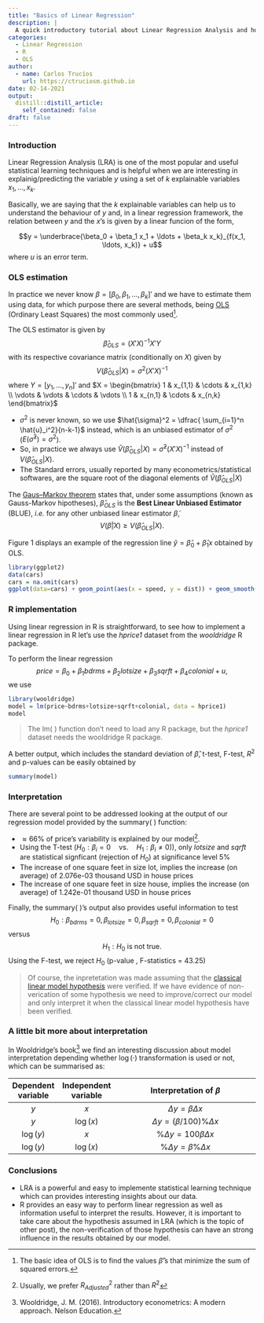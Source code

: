 ```yaml
---
title: "Basics of Linear Regression"
description: |
  A quick introductory tutorial about Linear Regression Analysis and how to use R to perform it.
categories:
  - Linear Regression
  - R
  - OLS
author:
  - name: Carlos Trucíos
    url: https://ctruciosm.github.io
date: 02-14-2021
output:
  distill::distill_article:
    self_contained: false
draft: false
---
```



### Introduction

Linear Regression Analysis (LRA) is one of the most popular and useful
statistical learning techniques and is helpful when we are interesting in explainig/predicting the variable $y$ using a set of $k$ explainable variables $x_1, \ldots, x_k$.

Basically, we are saying that the $k$ explainable variables can help us to understand the behaviour of $y$ and, in a linear regression framework, the relation between $y$ and the $x$'s is given by a linear funcion of the form,

$$y = \underbrace{\beta_0 + \beta_1 x_1 + \ldots + \beta_k x_k}_{f(x_1, \ldots, x_k)} + u$$ where $u$ is an error term.




### OLS estimation

In practice we never know $\beta = [\beta_0, \beta_1, \ldots, \beta_k]'$ and we have to estimate them using data, for which purpose there are several methods, being [OLS](https://en.wikipedia.org/wiki/Ordinary_least_squares) (Ordinary Least Squares) the most commonly used^[The basic idea of OLS is to find the values $\hat{\beta}$'s that minimize the sum of squared errors.]. 

The OLS estimator is given by  $$\hat{\beta}_{OLS} = (X'X)^{-1}X'Y$$ with its respective covariance matrix (conditionally on $X$) given by $$V(\hat{\beta}_{OLS}|X) = \sigma^2(X'X)^{-1}$$ where $Y = [y_1, \ldots, y_n]'$ and $X = \begin{bmatrix} 
1 & x_{1,1} & \cdots & x_{1,k} \\ 
\vdots & \vdots & \cdots & \vdots \\ 
1 & x_{n,1} & \cdots & x_{n,k} \end{bmatrix}$

- $\sigma^2$ is never known, so we use $\hat{\sigma}^2 = \dfrac{ \sum_{i=1}^n \hat{u}_i^2}{n-k-1}$ instead, which is an unbiased estimator of $\sigma^2$ ($E(\hat{\sigma}^2) = \sigma^2$).
- So, in practice we always use $\widehat{V}(\hat{\beta}_{OLS}|X) = \hat{\sigma}^2(X'X)^{-1}$ instead of $V(\hat{\beta}_{OLS}|X)$.
- The Standard errors, usually reported by many econometrics/statistical softwares, are the square root of the diagonal elements of $\widehat{V}(\hat{\beta}_{OLS}|X)$

The [Gaus--Markov theorem](https://en.wikipedia.org/wiki/Gauss–Markov_theorem) states that, under some assumptions (known as Gauss-Markov hipotheses), $\hat{\beta}_{OLS}$ is the **Best Linear Unbiased Estimator** (BLUE), *i.e.* for any other unbiased linear estimator\footnote{A linear estimator is an estimator of the form $\tilde{\beta} = A'Y$ where the matrix A} $\tilde{\beta}$, $$V(\tilde{\beta}|X) \geq V(\hat{\beta}_{OLS}|X).$$

Figure 1 displays an example of the regression line $\hat{y} = \hat{\beta}_0 + \hat{\beta}_1 x$ obtained by OLS.

```r
library(ggplot2)
data(cars)
cars = na.omit(cars)
ggplot(data=cars) + geom_point(aes(x = speed, y = dist)) + geom_smooth(aes(x = speed, y = dist), method = "lm", se = FALSE) + ylab("y") + xlab("x")
```


### R implementation

Using linear regression in R is straightforward, to see how to implement a linear regression in R let's use the *hprice1* dataset from the *wooldridge* R package.

To perform the linear regression $$price = \beta_0 + \beta_1 bdrms + \beta_2 lotsize +  \beta_3 sqrft + \beta_4 colonial + u,$$ we use


```r
library(wooldridge)
model = lm(price~bdrms+lotsize+sqrft+colonial, data = hprice1)
model
```

> The lm( ) function don't need to load any R package, but the *hprice1* dataset needs the wooldridge R package.


A better output, which includes the standard deviation of $\hat{\beta}$, t-test, F-test, $R^2$ and p-values can be easily obtained by

```r
summary(model)
```

### Interpretation

There are several point to be addressed looking at the output of our regression model provided by the summary( ) function:

- $\approx 66\%$ of price's variability is explained by our model^[Usually, we prefer  $R^2_{Adjusted}$ rather than $R^2$].
- Using the T-test ($H_0: \beta_i = 0 \quad \text{vs.} \quad H_1: \beta_i \neq 0)$), only *lotsize* and *sqrft* are statistical signficant (rejection of $H_0$) at significance level 5\% 
- The increase of one square feet in size lot, implies the increase (on average) of 2.076e-03 thousand USD in house prices
- The increase of one square feet in size house, implies the increase (on average) of 1.242e-01 thousand USD in house prices


Finally, the summary( )'s output also provides useful information to test $$H_0: \beta_{bdrms}=0,\beta_{lotsize}=0,\beta_{sqrft}=0,\beta_{colonial}=0$$ versus $$H_1: H_0 \text{ is not true. }$$
Using the F-test, we reject $H_0$ (p-value \approx 0, F-statistics = 43.25)


> Of course, the inpretetation was made assuming that the [classical linear model hypothesis](https://economictheoryblog.com/2015/04/01/ols_assumptions/) were verified. If we have evidence of non-verication of some hypothesis we need to improve/correct our model and only interpret it when the classical linear model hypothesis have been verified. 



### A little bit more about interpretation

In Wooldridge's book^[Wooldridge, J. M. (2016). Introductory econometrics: A modern approach. Nelson Education.] we find an interesting discussion about model interpretation depending whether $\log(\cdot)$ transformation is used or not, which can be summarised as:

|  Dependent variable | Independent variable | Interpretation of $\beta$   |
|:-------:|:--------:|:---------------------------:|
|$y$  | $x$ | $\Delta y = \beta \Delta x$     |
|$y$  | $\log(x)$ | $\Delta y = \big(\beta/100 \big) \% \Delta x$     |
|$\log(y)$  | $x$ | $\% \Delta y = 100\beta \Delta x$     |
|$\log(y)$  | $\log(x)$ | $\% \Delta y = \beta \% \Delta x$     |



### Conclusions

- LRA is a powerful and easy to implemente statistical learning technique which can provides interesting insights about our data.
- R provides an easy way to perform linear regression as well as information useful to interpret the results. However, it is important to take care about the hypothesis assumed in LRA (which is the topic of other post), the non-verification of those hypothesis can have an strong influence in the results obtained by our model.



